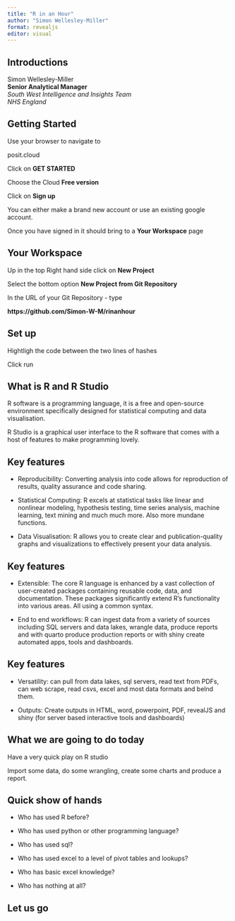 ---
title: "R in an Hour"
author: "Simon Wellesley-Miller"
format: revealjs
editor: visual
---

## Introductions

Simon Wellesley-Miller  
**Senior Analytical Manager**  
*South West Intelligence and Insights Team*  
*NHS England*  

## Getting Started

Use your browser to navigate to

posit.cloud

Click on **GET STARTED**

Choose the Cloud **Free version**

Click on **Sign up**

You can either make a brand new account or use an existing google account.  

Once you have signed in it should bring to a **Your Workspace** page


## Your Workspace

Up in the top Right hand side click on **New Project**

Select the bottom option **New Project from Git Repository**

In the URL of your Git Repository - type

**https://github.com/Simon-W-M/rinanhour**

## Set up

Hightligh the code between the two lines of hashes

Click run

## What is R and R Studio

R software is a programming language, it is a free and open-source environment specifically designed for statistical computing and data visualisation.  

R Studio is a graphical user interface to the R software that comes with a host of features to make programming lovely.

## Key features

::: incremental

-   Reproducibility: Converting analysis into code allows for reproduction of results, quality assurance and code sharing.

-   Statistical Computing: R excels at statistical tasks like linear and nonlinear modeling, hypothesis testing, time series analysis, machine learning, text mining and much much more.  Also more mundane functions.

-   Data Visualisation: R allows you to create clear and publication-quality graphs and visualizations to effectively present your data analysis.
:::

## Key features

::: incremental

-   Extensible: The core R language is enhanced by a vast collection of user-created packages containing reusable code, data, and documentation. These packages significantly extend R's functionality into various areas.  All using a common syntax.

-   End to end workflows: R can ingest data from a variety of sources including SQL servers and data lakes, wrangle data, produce reports and with quarto produce production reports or with shiny create automated apps, tools and dashboards.

:::

## Key features

::: incremental

-   Versatility: can pull from data lakes, sql servers, read text from PDFs, can web scrape, read csvs, excel and most data formats and belnd them.

-   Outputs:  Create outputs in HTML, word, powerpoint, PDF, revealJS and shiny (for server based interactive tools and dashboards)

:::

## What we are going to do today

Have a very quick play on R studio

Import some data, do some wrangling, create some charts and produce a report.

## Quick show of hands

::: incremental

-   Who has used R before?

-   Who has used python or other programming language? 

-   Who has used sql?

-   Who has used excel to a level of pivot tables and lookups?

-   Who has basic excel knowledge?

-   Who has nothing at all?

:::

## Let us go




